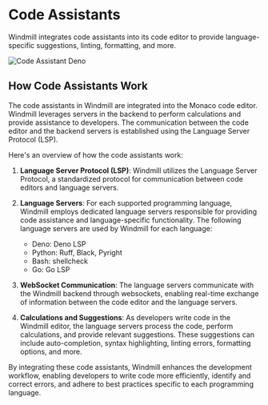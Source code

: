 # Code Assistants

Windmill integrates code assistants into its code editor to provide language-specific suggestions, linting, formatting, and more.

![Code Assistant Deno](../assets/code_editor/code_assistant.png.webp "Code Assistant Deno")

## How Code Assistants Work

The code assistants in Windmill are integrated into the Monaco code editor. Windmill leverages servers in the backend to perform calculations and provide assistance to developers. The communication between the code editor and the backend servers is established using the Language Server Protocol (LSP).

Here's an overview of how the code assistants work:

1. **Language Server Protocol (LSP)**: Windmill utilizes the Language Server Protocol, a standardized protocol for communication between code editors and language servers.

2. **Language Servers**: For each supported programming language, Windmill employs dedicated language servers responsible for providing code assistance and language-specific functionality. The following language servers are used by Windmill for each language:

   - Deno: Deno LSP
   - Python: Ruff, Black, Pyright
   - Bash: shellcheck
   - Go: Go LSP

3. **WebSocket Communication**: The language servers communicate with the Windmill backend through websockets, enabling real-time exchange of information between the code editor and the language servers.

4. **Calculations and Suggestions**: As developers write code in the Windmill editor, the language servers process the code, perform calculations, and provide relevant suggestions. These suggestions can include auto-completion, syntax highlighting, linting errors, formatting options, and more.

By integrating these code assistants, Windmill enhances the development workflow, enabling developers to write code more efficiently, identify and correct errors, and adhere to best practices specific to each programming language.
